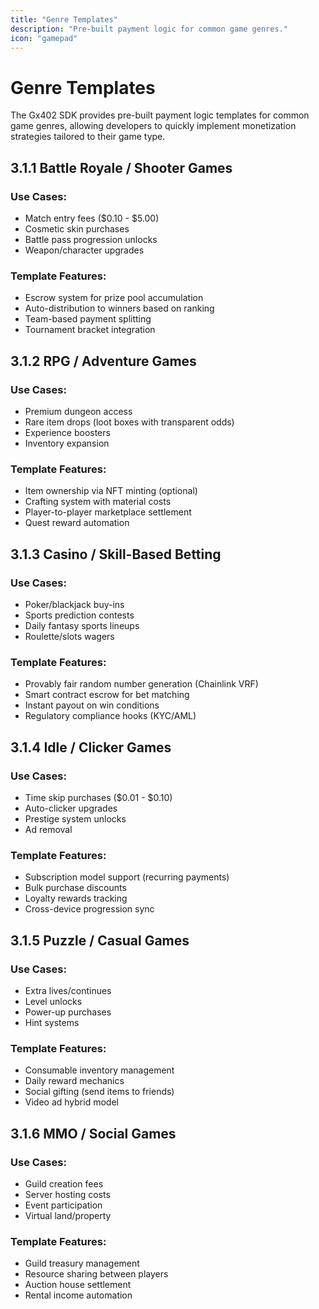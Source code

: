```yaml
---
title: "Genre Templates"
description: "Pre-built payment logic for common game genres."
icon: "gamepad"
---
```


# Genre Templates

The Gx402 SDK provides pre-built payment logic templates for common game genres, allowing developers to quickly implement monetization strategies tailored to their game type.

## 3.1.1 Battle Royale / Shooter Games

### Use Cases:
*   Match entry fees ($0.10 - $5.00)
*   Cosmetic skin purchases
*   Battle pass progression unlocks
*   Weapon/character upgrades

### Template Features:
*   Escrow system for prize pool accumulation
*   Auto-distribution to winners based on ranking
*   Team-based payment splitting
*   Tournament bracket integration

## 3.1.2 RPG / Adventure Games

### Use Cases:
*   Premium dungeon access
*   Rare item drops (loot boxes with transparent odds)
*   Experience boosters
*   Inventory expansion

### Template Features:
*   Item ownership via NFT minting (optional)
*   Crafting system with material costs
*   Player-to-player marketplace settlement
*   Quest reward automation

## 3.1.3 Casino / Skill-Based Betting

### Use Cases:
*   Poker/blackjack buy-ins
*   Sports prediction contests
*   Daily fantasy sports lineups
*   Roulette/slots wagers

### Template Features:
*   Provably fair random number generation (Chainlink VRF)
*   Smart contract escrow for bet matching
*   Instant payout on win conditions
*   Regulatory compliance hooks (KYC/AML)

## 3.1.4 Idle / Clicker Games

### Use Cases:
*   Time skip purchases ($0.01 - $0.10)
*   Auto-clicker upgrades
*   Prestige system unlocks
*   Ad removal

### Template Features:
*   Subscription model support (recurring payments)
*   Bulk purchase discounts
*   Loyalty rewards tracking
*   Cross-device progression sync

## 3.1.5 Puzzle / Casual Games

### Use Cases:
*   Extra lives/continues
*   Level unlocks
*   Power-up purchases
*   Hint systems

### Template Features:
*   Consumable inventory management
*   Daily reward mechanics
*   Social gifting (send items to friends)
*   Video ad hybrid model

## 3.1.6 MMO / Social Games

### Use Cases:
*   Guild creation fees
*   Server hosting costs
*   Event participation
*   Virtual land/property

### Template Features:
*   Guild treasury management
*   Resource sharing between players
*   Auction house settlement
*   Rental income automation
